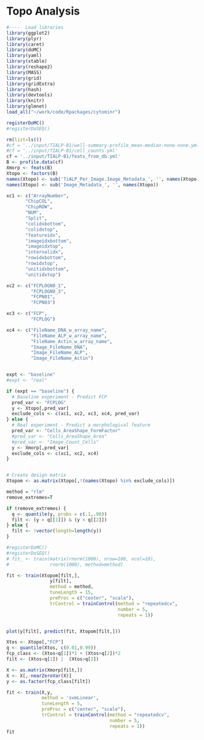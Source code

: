 Topo Analysis
========================================================

```r
#----  Load libraries
library(ggplot2)
library(plyr)
library(caret)
library(doMC)
library(yaml)
library(xtable)
library(reshape2)
library(MASS)
library(grid)
library(gridExtra)
library(hash)
library(devtools)
library(knitr)
library(glmnet)
load_all("~/work/code/Rpackages/cytominr")

registerDoMC()
#registerDoSEQ()
```

```r
rm(list=ls())
#cf = '../input/TIALP-B1/well-summary-profile_mean-median-none-none.yml'
#cf = '../input/TIALP-B1/cell_counts.yml'
cf = '../input/TIALP-B1/feats_from_db.yml'
B <- profile.data(cf)
Xmorp <- feats(B)
Xtopo <- factors(B)
names(Xtopo) <- sub('TiALP_Per_Image.Image_Metadata_', '', names(Xtopo))
names(Xtopo) <- sub('Image_Metadata_', '', names(Xtopo))

xc1 <- c("ArrayNumber",
       "ChipCOL",
       "ChipROW",
       "NUM",
       "Split",
       "colidxbottom",
       "colidxtop",
       "featureidx",
       "imageidxbottom",
       "imageidxtop",
       "internalidx",
       "rowidxbottom",
       "rowidxtop",
       "unitidxbottom",
       "unitidxtop")

xc2 <- c("FCPLOGN0_1",
         "FCPLOGN0_3",
         "FCPN01",
         "FCPN03")

xc3 <- c("FCP",
         "FCPLOG")

xc4 <- c("FileName_DNA_w_array_name",
         "FileName_ALP_w_array_name",
         "FileName_Actin_w_array_name",
         "Image_FileName_DNA",
         "Image_FileName_ALP",
         "Image_FileName_Actin")


expt <- "baseline"
#expt <- "real"

if (expt == "baseline") {
  # Baseline experiment - Predict FCP
  pred_var <- "FCPLOG"
  y <- Xtopo[,pred_var]
  exclude_cols <- c(xc1, xc2, xc3, xc4, pred_var)  
} else {
  # Real experiment - Predict a morphological feature
  pred_var <- "Cells_AreaShape_FormFactor"
  #pred_var <- "Cells_AreaShape_Area"
  #pred_var <- "Image_Count_Cells"
  y <- Xmorp[,pred_var]
  exclude_cols <- c(xc1, xc2, xc4)  
}


# Create design matrix
Xtopom <- as.matrix(Xtopo[,!(names(Xtopo) %in% exclude_cols)])

```

```r
method = "rlm"
remove_extremes=T

if (remove_extremes) {
  q <- quantile(y, probs = c(.1,.90))
  filt <- (y > q[[1]]) & (y < q[[2]])  
} else {
  filt <- !vector(length=length(y))
}

#registerDoMC()
#registerDoSEQ()
# fit_ <- train(matrix(rnorm(1000), nrow=100, ncol=10), 
#               rnorm(1000), method=method)

fit <- train(Xtopom[filt,],
                y[filt],
                method = method,
                tuneLength = 15,
                preProc = c("center", "scale"),
                trControl = trainControl(method = "repeatedcv", 
                                         number = 5,
                                         repeats = 1))


plot(y[filt], predict(fit, Xtopom[filt,]))


```

```r
Xtos <- Xtopo[,"FCP"]
q <- quantile(Xtos, c(0.01,0.99))
fcp_class <- (Xtos<q[1])*1 + (Xtos>q[2])*2
filt <- (Xtos<q[1]) |  (Xtos>q[2])

X <- as.matrix(Xmorp[filt,])
X <- X[,-nearZeroVar(X)]
y <- as.factor(fcp_class[filt])

fit <- train(X,y,
             method = 'svmLinear',
             tuneLength = 5,
             preProc = c("center", "scale"),
             trControl = trainControl(method = "repeatedcv", 
                                      number = 5,
                                      repeats = 1))
fit



```
